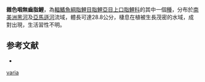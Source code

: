 {{Speciesbox
| status = NE
| status_system = IUCN3.1
| genus = Laemolyta
| species = varia
| authority = [[Garman|Garman]], 1890
| synonyms = *''Anostomus varius''<br /><small>Garman, 1890</small>
*''Laemolyta varius''<br /><small>Garman, 1890</small>
}}
'''雜色咽無齒脂鯉'''，為[[輻鰭魚綱|輻鰭魚綱]][[脂鯉目|脂鯉目]][[脂鯉亞目|脂鯉亞目]][[上口脂鯉科|上口脂鯉科]]的其中一個[[種|種]]，分布於[[南美洲|南美洲]][[黑河|黑河]]及[[亞馬遜河|亞馬遜河]]流域，體長可達28.8公分，棲息在植被生長茂密的水域，成對出現，生活習性不明。

==参考文献==
{{refbegin}}
*{{FishBase_species|genus=Laemolyta|species=varia|year=2013|month=8}}
{{refend}}
{{Taxonbar|from=Q6416134}}

[[Category:咽無齒脂鯉屬|varia]]


{{魚類小作品}}